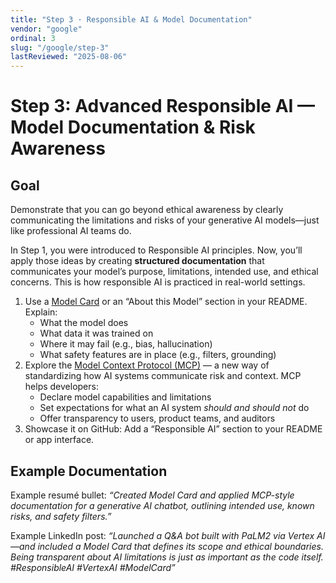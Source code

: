 ```yaml
---
title: "Step 3 · Responsible AI & Model Documentation"
vendor: "google"
ordinal: 3
slug: "/google/step-3"
lastReviewed: "2025-08-06"
---
```


# Step 3: Advanced Responsible AI — Model Documentation & Risk Awareness 

## Goal  
Demonstrate that you can go beyond ethical awareness by clearly communicating the limitations and risks of your generative AI models—just like professional AI teams do.

In Step 1, you were introduced to Responsible AI principles. Now, you’ll apply those ideas by creating **structured documentation** that communicates your model’s purpose, limitations, intended use, and ethical concerns. This is how responsible AI is practiced in real-world settings. 

1. Use a [Model Card](https://modelcards.withgoogle.com/) or an “About this Model” section in your README. Explain: 
    - What the model does
    - What data it was trained on
    - Where it may fail (e.g., bias, hallucination) 
    - What safety features are in place (e.g., filters, grounding) 
2. Explore the [Model Context Protocol (MCP)](https://www.anthropic.com/news/model-context-protocol) — a new way of standardizing how AI systems communicate risk and context. MCP helps developers: 
    - Declare model capabilities and limitations 
    - Set expectations for what an AI system *should and should not* do 
    - Offer transparency to users, product teams, and auditors
3. Showcase it on GitHub: Add a “Responsible AI” section to your README or app interface. 

## Example Documentation
Example resumé bullet: *“Created Model Card and applied MCP-style documentation for a generative AI chatbot, outlining intended use, known risks, and safety filters.”*

Example LinkedIn post: *“Launched a Q&A bot built with PaLM2 via Vertex AI—and included a Model Card that defines its scope and ethical boundaries. Being transparent about AI limitations is just as important as the code itself. #ResponsibleAI #VertexAI #ModelCard”*
